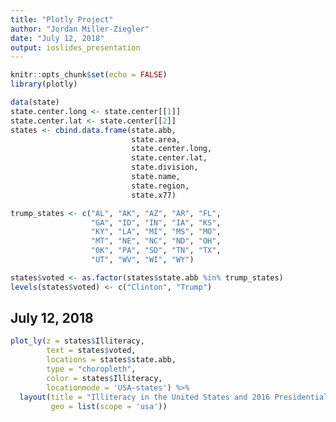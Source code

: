 ---
title: "Plotly Project"
author: "Jordan Miller-Ziegler"
date: "July 12, 2018"
output: ioslides_presentation
---

```{r setup, include=FALSE}
knitr::opts_chunk$set(echo = FALSE)
library(plotly)
```

```{r}
data(state)
state.center.long <- state.center[[1]]
state.center.lat <- state.center[[2]]
states <- cbind.data.frame(state.abb, 
                           state.area, 
                           state.center.long, 
                           state.center.lat, 
                           state.division, 
                           state.name, 
                           state.region, 
                           state.x77)

trump_states <- c("AL", "AK", "AZ", "AR", "FL", 
                  "GA", "ID", "IN", "IA", "KS", 
                  "KY", "LA", "MI", "MS", "MO", 
                  "MT", "NE", "NC", "ND", "OH", 
                  "OK", "PA", "SD", "TN", "TX", 
                  "UT", "WV", "WI", "WY")

states$voted <- as.factor(states$state.abb %in% trump_states)
levels(states$voted) <- c("Clinton", "Trump")
```

## July 12, 2018

```{r}
plot_ly(z = states$Illiteracy, 
        text = states$voted, 
        locations = states$state.abb, 
        type = "choropleth", 
        color = states$Illiteracy, 
        locationmode = 'USA-states') %>% 
  layout(title = "Illiteracy in the United States and 2016 Presidential Voting", 
         geo = list(scope = 'usa'))
```

